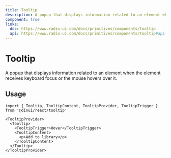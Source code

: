 ```yaml
---
title: Tooltip
description: A popup that displays information related to an element when the element receives keyboard focus or the mouse hovers over it.
component: true
links:
  doc: https://www.radix-ui.com/docs/primitives/components/tooltip
  api: https://www.radix-ui.com/docs/primitives/components/tooltip#api-reference
---
```


# Tooltip

A popup that displays information related to an element when the element receives keyboard focus or the mouse hovers over it.


<Example path="ui/tooltip-demo" />

## Usage

```tsx
import { Tooltip, TooltipContent, TooltipProvider, TooltipTrigger } from '@dinui/react/tooltip'
```

```tsx
<TooltipProvider>
  <Tooltip>
    <TooltipTrigger>Hover</TooltipTrigger>
    <TooltipContent>
      <p>Add to library</p>
    </TooltipContent>
  </Tooltip>
</TooltipProvider>
```
